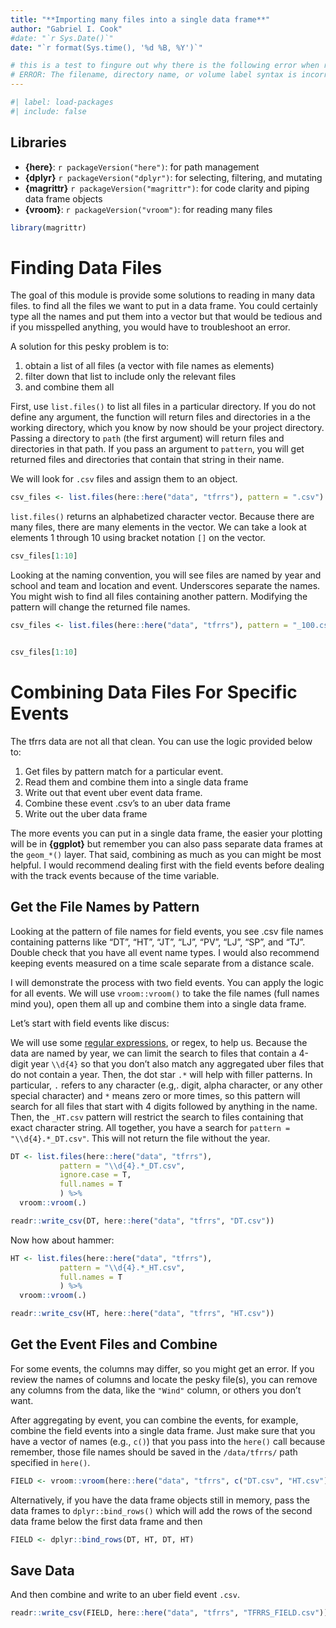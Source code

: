 ```yaml
---
title: "**Importing many files into a single data frame**"
author: "Gabriel I. Cook"
#date: "`r Sys.Date()`"
date: "`r format(Sys.time(), '%d %B, %Y')`"

# this is a test to fingure out why there is the following error when rendering many quarto files:
# ERROR: The filename, directory name, or volume label syntax is incorrect. (os error 123)
---
```


```r
#| label: load-packages
#| include: false
```


## **Libraries** 

- **{here}**: `r packageVersion("here")`: for path management
- **{dplyr}** `r packageVersion("dplyr")`: for selecting, filtering, and mutating
- **{magrittr}** `r packageVersion("magrittr")`: for code clarity and piping data frame objects
- **{vroom}**: `r packageVersion("vroom")`: for reading many files


```r
library(magrittr)
```

# **Finding Data Files**

The goal of this module is provide some solutions to reading in many data files. to find all the files we want to put in a data frame. You could certainly type all the names and put them into a vector but that would be tedious and if you misspelled anything, you would have to troubleshoot an error. 

A solution for this pesky problem is to:

1. obtain a list of all files (a vector with file names as elements)
2. filter down that list to include only the relevant files 
3. and combine them all

First, use `list.files()` to list all files in a particular directory. If you do not define any argument, the function will return files and directories in a the working directory, which you know by now should be your project directory. Passing a directory to `path` (the first argument) will return files and directories in that path. If you pass an argument to `pattern`, you will get returned files and directories that contain that string in their name. 

We will look for `.csv` files and assign them to an object. 

```r
csv_files <- list.files(here::here("data", "tfrrs"), pattern = ".csv")
```

`list.files()` returns an alphabetized character vector. Because there are many files, there are many elements in the vector. We can take a look at elements 1 through 10 using bracket notation `[]` on the vector.  

```r
csv_files[1:10]
```

Looking at the naming convention, you will see files are named by year and school and team and location and event. Underscores separate the names. You might wish to find all files containing another pattern. Modifying the pattern will change the returned file names.

```r
csv_files <- list.files(here::here("data", "tfrrs"), pattern = "_100.csv")


csv_files[1:10]
```


# **Combining Data Files For Specific Events**

The tfrrs data are not all that clean. You can use the logic provided below to:

1. Get files by pattern match for a particular event.
2. Read them and combine them into a single data frame
3. Write out that event uber event data frame.
4. Combine these event .csv's to an uber data frame
4. Write out the uber data frame 

The more events you can put in a single data frame, the easier your plotting will be in **{ggplot}** but remember you can also pass separate data frames at the `geom_*()` layer. That said, combining as much as you can might be most helpful. I would recommend dealing first with the field events before dealing with the track events because of the time variable.


## **Get the File Names by Pattern**

Looking at the pattern of file names for field events, you see .csv file names containing patterns like "DT", "HT", "JT", "LJ", "PV", "LJ", "SP", and "TJ". Double check that you have all event name types. I would also recommend keeping events measured on a time scale separate from a distance scale. 

I will demonstrate the process with two field events. You can apply the logic for all events. We will use `vroom::vroom()` to take the file names (full names mind you), open them all up and combine them into a single data frame.

Let's start with field events like discus:

We will use some [regular expressions](https://www.regular-expressions.info/), or regex, to help us. Because the data are named by year, we can limit the search to files that contain a 4-digit year `\\d{4}` so that you don't also match any aggregated uber files that do not contain a year. Then, the dot star `.*` will help with filler patterns. In particular, `.` refers to any character (e.g,. digit, alpha character, or any other special character) and `*` means zero or more times, so this pattern will search for all files that start with 4 digits followed by anything in the name. Then, the `_HT.csv` pattern will restrict the search to files containing that exact character string. All together, you have a search for `pattern = "\\d{4}.*_DT.csv"`. This will not return the file without the year.

```r
DT <- list.files(here::here("data", "tfrrs"), 
           pattern = "\\d{4}.*_DT.csv",
           ignore.case = T,
           full.names = T
           ) %>% 
  vroom::vroom(.)

readr::write_csv(DT, here::here("data", "tfrrs", "DT.csv"))
```


Now how about hammer:

```r
HT <- list.files(here::here("data", "tfrrs"), 
           pattern = "\\d{4}.*_HT.csv",
           full.names = T
           ) %>% 
  vroom::vroom(.)

readr::write_csv(HT, here::here("data", "tfrrs", "HT.csv"))
```


## **Get the Event Files and Combine**

For some events, the columns may differ, so you might get an error. If you review the names of columns and locate the pesky file(s), you can remove any columns from the data, like the `"Wind"` column, or others you don't want. 

After aggregating by event, you can combine the events, for example, combine the field events into a single data frame. Just make sure that you have a vector of names (e.g., `c()`) that you pass into the `here()` call because remember, those file names should be saved in the `/data/tfrrs/` path specified in `here()`. 

```r
FIELD <- vroom::vroom(here::here("data", "tfrrs", c("DT.csv", "HT.csv")))
```

Alternatively, if you have the data frame objects still in memory, pass the data frames to `dplyr::bind_rows()` which will add the rows of the second data frame below the first data frame and then 
 
```r
FIELD <- dplyr::bind_rows(DT, HT, DT, HT)
```

## **Save Data**

And then combine and write to an uber field event `.csv`. 
 
```r
readr::write_csv(FIELD, here::here("data", "tfrrs", "TFRRS_FIELD.csv"))
```

